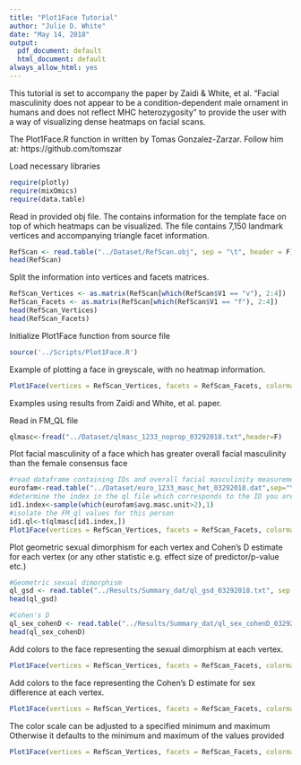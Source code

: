 ```yaml
---
title: "Plot1Face Tutorial"
author: "Julie D. White"
date: "May 14, 2018"
output:
  pdf_document: default
  html_document: default
always_allow_html: yes
---
```


This tutorial is set to accompany the paper by Zaidi & White, et al. "Facial masculinity does not appear to be a condition-dependent male ornament in humans and does not reflect MHC heterozygosity" to provide the user with a way of visualizing dense heatmaps on facial scans.  

The Plot1Face.R function in written by Tomas Gonzalez-Zarzar. Follow him at: https://github.com/tomszar  

Load necessary libraries
```r
require(plotly)
require(mixOmics)
require(data.table)
```

Read in provided obj file. The contains information for the template face on top of which heatmaps can be visualized. The file contains 7,150 landmark vertices and accompanying triangle facet information.
```r
RefScan <- read.table("../Dataset/RefScan.obj", sep = "\t", header = F)
head(RefScan)
```

Split the information into vertices and facets matrices. 
```r
RefScan_Vertices <- as.matrix(RefScan[which(RefScan$V1 == "v"), 2:4])
RefScan_Facets <- as.matrix(RefScan[which(RefScan$V1 == "f"), 2:4])
head(RefScan_Vertices)
head(RefScan_Facets)
```

Initialize Plot1Face function from source file
```r
source('../Scripts/Plot1Face.R')
```

Example of plotting a face in greyscale, with no heatmap information.
```r
Plot1Face(vertices = RefScan_Vertices, facets = RefScan_Facets, colormap = NULL, title = "Example greyscale face")
```

Examples using results from Zaidi and White, et al. paper.

Read in FM_QL file
```r
qlmasc<-fread("../Dataset/qlmasc_1233_noprop_03292018.txt",header=F)
```


Plot facial masculinity of a face which has greater overall facial masculinity than the female consensus face
```r
#read dataframe containing IDs and overall facial masculinity measurements
eurofam<-read.table("../Dataset/euro_1233_masc_het_03292018.dat",sep="\t",header=T)
#determine the index in the ql file which corresponds to the ID you are looking for
id1.index<-sample(which(eurofam$avg.masc.unit>2),1)
#isolate the FM_ql values for this person
id1.ql<-t(qlmasc[id1.index,])
Plot1Face(vertices = RefScan_Vertices, facets = RefScan_Facets, colormap = id1.ql, title = "FM_ql")
```
Plot geometric sexual dimorphism for each vertex and Cohen's D estimate for each vertex 
(or any other statistic e.g. effect size of predictor/p-value etc.)
```r
#Geometric sexual dimorphism
ql_gsd <- read.table("../Results/Summary_dat/ql_gsd_03292018.txt", sep = "\t", header = T)
head(ql_gsd)
```

```r
#Cohen's D
ql_sex_cohenD <- read.table("../Results/Summary_dat/ql_sex_cohenD_03292018.txt", sep = "\t", header = T)
head(ql_sex_cohenD)
```

Add colors to the face representing the sexual dimorphism at each vertex.
```r
Plot1Face(vertices = RefScan_Vertices, facets = RefScan_Facets, colormap = ql_gsd$x, title = "Geometric sexual dimorphism")
```

Add colors to the face representing the Cohen's D estimate for sex difference at each vertex.
```r
Plot1Face(vertices = RefScan_Vertices, facets = RefScan_Facets, colormap = ql_sex_cohenD$x, title = "Cohen's D estimate for sexual dimorphism")
```

The color scale can be adjusted to a specified minimum and maximum
Otherwise it defaults to the minimum and maximum of the values provided
```r
Plot1Face(vertices = RefScan_Vertices, facets = RefScan_Facets, colormap = ql_sex_cohenD$x, title = "Cohen's D estimate for sexual dimorphism",color.min = 0,color.max=3)
```

